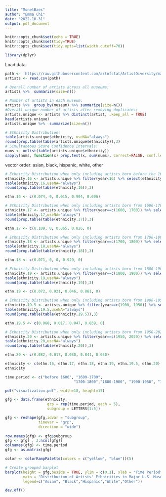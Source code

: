 ```yaml
---
title: "MonetBaes"
author: "Emma Chi"
date: "2022-10-31"
output: pdf_document
---
```


```r
knitr::opts_chunk$set(echo = TRUE)
knitr::opts_chunk$set(tidy=TRUE)
knitr::opts_chunk$set(tidy.opts=list(width.cutoff=70))

library(dplyr)
```

Load data 
```r
path <- 'https://raw.githubusercontent.com/artofstat/ArtistDiversity/master/artistdata.csv'
artists <- read.csv(path)
```

```r
# Overall number of artists across all museums:
artists %>%  summarize(size=n()) 

# Number of artists in each museum: 
artists %>%  group_by(museum) %>% summarize(size=n()) 
#Overall unique number of artists after removing duplicates:
artists.unique <- artists %>% distinct(artist, .keep_all = TRUE)
head(artists.unique)
artists.unique %>%  summarize(size=n()) 
```

```r
# Ethnicity Distribution:
table(artists.unique$ethnicity, useNA="always")
round(prop.table(table(artists.unique$ethnicity)),3)
# Simultaneous Score Confidence Intervals:
nums <- unlist(table(artists.unique$ethnicity))
sapply(nums, function(x) prop.test(x, sum(nums), correct=FALSE, conf.level = 1-0.05/5)$conf.int)
```
vector order: asian, black, hispanic, white, other
```r
# Ethnicity Distribution when only including artists born before the 1600s:
ethnicity.16 <- artists.unique %>% filter(year<16) %>% select(ethnicity)
table(ethnicity.16,useNA="always")
round(prop.table(table(ethnicity.16)),3)

ethn.16 <- c(0.074, 0, 0.015, 0.904, 0.006)
```


```r
# Ethnicity Distribution when only including artists born from 1600-1700:
ethnicity.17 <- artists.unique %>% filter(year==c(1600, 1700)) %>% select(ethnicity)
table(ethnicity.17,useNA="always")
round(prop.table(table(ethnicity.17)),3)

ethn.17 <- c(0.109, 0, 0.065, 0.826, 0)
```

```r
# Ethnicity Distribution when only including artists born from 1700-1800:
ethnicity.18 <- artists.unique %>% filter(year==c(1700, 1800)) %>% select(ethnicity)
table(ethnicity.18,useNA="always")
round(prop.table(table(ethnicity.18)),3)

ethn.18 <- c(0.071, 0, 0, 0.929, 0)
```

```r
# Ethnicity Distribution when only including artists born from 1800-1900:
ethnicity.19 <- artists.unique %>% filter(year==c(1800, 1900)) %>% select(ethnicity)
table(ethnicity.19,useNA="always")
round(prop.table(table(ethnicity.19)),3)

ethn.19 <- c(0.072, 0.021, 0.046, 0.861, 0)
```

```r
# Ethnicity Distribution when only including artists born from 1900-1950:
ethnicity.19.5 <- artists.unique %>% filter(year==c(1900, 1950)) %>% select(ethnicity)
table(ethnicity.19.5,useNA="always")
round(prop.table(table(ethnicity.19.5)),3)

ethn.19.5 <- c(0.068, 0.017, 0.047, 0.839, 0)
```

```r
# Ethnicity Distribution when only including artists born from 1950-2020:
ethnicity.20 <- artists.unique %>% filter(year==c(1950, 2020)) %>% select(ethnicity)
table(ethnicity.20,useNA="always")
round(prop.table(table(ethnicity.20)),3)

ethn.20 <- c(0.082, 0.017, 0.030, 0.841, 0.030)
```

```r
ethnicity <- c(ethn.16, ethn.17, ethn.18, ethn.19, ethn.19.5, ethn.20)
ethnicity

time.period <- c("before 1600", "1600-1700",
                               "1700-1800","1800-1900", "1900-1950", "1950-2020")
```

```r
pdf("visualization.pdf", width=18, height=15)

gfg <- data.frame(ethnicity, 
                   grp = rep(time.period, each = 5),
                   subgroup = LETTERS[1:5])

gfg <- reshape(gfg,idvar = "subgroup",
               timevar = "grp",
               direction = "wide")
  
row.names(gfg) <- gfg$subgroup
gfg <- gfg[ , 2:ncol(gfg)]
colnames(gfg) <- time.period
gfg <- as.matrix(gfg)

color <- colorRampPalette(colors = c("yellow", "blue"))(5)

# Create grouped barplot
barplot(height = gfg,beside = TRUE, ylim = c(0,1), xlab = "Time Period", ylab = "Proportion", 
        main = "Distribution of Artists' Ethnicities in Major U.S. Museums Over Time", col = color, 
        legend=c("Asian", "Black","Hispanic","White","Other"))

dev.off() 
```

